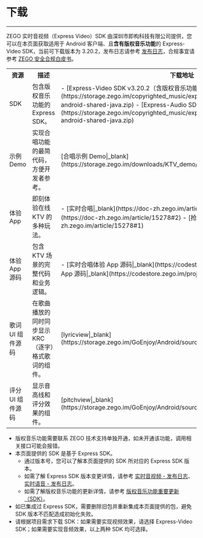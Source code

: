 # 下载

- - -

ZEGO 实时音视频（Express Video）SDK 由深圳市即构科技有限公司提供，您可以在本页面获取适用于 Android 客户端、且**含有版权音乐功能**的 Express-Video SDK，当前可下载版本为 3.20.2，发布日志请参考 [发布日志](./Introduction/Release%20Notes.mdx)，合规事宜请参考 [ZEGO 安全合规白皮书](/policies-and-agreements/zego-security-and-compliance-white-paper)。

<table>
  
<tbody><tr>
<th>资源</th>
<th>描述</th>
<th>下载地址</th>
<th>相关文档</th>
</tr>
<tr>
<td>SDK</td>
<td>包含版权音乐功能的 Express SDK。</td>
<td>
- [Express-Video SDK v3.20.2（含版权音乐功能）](https://storage.zego.im/copyrighted_music/express/video/ZegoExpressVideo-android-shared-java.zip)
- [Express-Audio SDK v3.20.0（含版权音乐功能）](https://storage.zego.im/copyrighted_music/express/audio/ZegoExpressAudio-android-shared-java.zip)
</td>
<td>
- [集成 SDK - 实时音视频|_blank](./Quick%20Starts/Integrate%20the%20SDK/Express%20Video.mdx)
- [集成 SDK - 实时语音|_blank](./Quick%20Starts/Integrate%20the%20SDK/Express%20Voice.mdx)
</td>
</tr>
<tr>
<td>示例 Demo</td>
<td>实现合唱功能的最简代码，方便开发者参考。</td>
<td>[合唱示例 Demo|_blank](https://storage.zego.im/downloads/KTV_demo/KTVChorusDemo_Android.zip)</td>
<td>[合唱示例 Demo 运行指引|_blank](./Quick%20Starts/Run%20the%20Chorus%20Sample%20Code.mdx)</td>
</tr>
<tr>
<td>体验 App</td>
<td>
即刻体验在线 KTV 的多种玩法。
</td>
<td>
- [实时合唱|_blank](https://doc-zh.zego.im/article/15278#1)
- [串行合唱|_blank](https://doc-zh.zego.im/article/15278#2)
- [抢唱|_blank](https://doc-zh.zego.im/article/15278#1)
</td>
<td>-</td>
</tr>
<tr>
<td>体验 App 源码</td>
<td>
包含 KTV 场景的完整代码和业务逻辑。
</td>
<td>
- [实时合唱体验 App 源码|_blank](https://codestore.zego.im/project/16)
- [抢唱体验 App 源码|_blank](https://codestore.zego.im/project/18)
</td>
<td>
- [实时合唱体验 App 源码运行指引|_blank](./Quick%20Starts/Run%20the%20Demo%20App%20Source%20Code/Real%20Time%20Chorus.mdx)
- [抢唱体验 App 源码运行指引|_blank](./Quick%20Starts/Run%20the%20Demo%20App%20Source%20Code/Grab%20the%20Mic.mdx)
</td>
</tr>
<tr>
<td>歌词 UI 组件源码</td>
<td>在歌曲播放的同时同步显示 KRC（逐字）格式歌词的组件。</td>
<td>[lyricview|_blank](https://storage.zego.im/GoEnjoy/Android/sourceCode/ZegoLyricView/lyricview.zip)</td>
<td>[歌词组件|_blank](./ZEGO%20Content%20Center/Lyrics%20Display%20Component.mdx)</td>
</tr>
<tr>
<td>评分 UI 组件源码</td>
<td>显示音高线和评分效果的组件。</td>
<td>[pitchview|_blank](https://storage.zego.im/GoEnjoy/Android/sourceCode/ZegoPitchView/pitchview.zip)</td>
<td>[评分组件|_blank](./ZEGO%20Content%20Center/Scoring%20Component.mdx)</td>
</tr>
</tbody></table>

<Note title="Note">

- 版权音乐功能需要联系 ZEGO 技术支持单独开通，如未开通该功能，调用相关接口可能会报错。
- 本页面提供的 SDK 是基于 Express SDK。
    - 通过版本号，您可以了解本页面提供的 SDK 所对应的 Express SDK 版本。
    - 如需了解 Express SDK 版本变更详情，请参考 [实时音视频 - 发布日志](https://doc-zh.zego.im/article/12542)、[实时语音 - 发布日志](https://doc-zh.zego.im/article/12581)。
    - 如需了解版权音乐功能的更新详情，请参考 [版权音乐功能重要更新（SDK）](https://doc-zh.zego.im/article/16806)。
- 如已集成过 Express SDK，需要删除旧包并重新集成本页面提供的包，避免 SDK 版本不匹配造成初始化失败。
- 请根据项目需求下载 SDK：如果需要实现视频效果，请选择 Express-Video SDK；如果需要实现音频效果，以上两种 SDK 均可选择。 
  
</Note>
